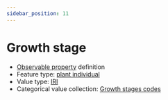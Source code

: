 ```yaml
---
sidebar_position: 11
---
```



# Growth stage

- [Observable property](/viewers/dawe-vocabs?uri=https://linked.data.gov.au/def/nrm/fcfda2f7-84f0-4c26-9f80-c051d129a094) definition
- Feature type: [plant individual](http://linked.data.gov.au/def/tern-cv/60d7edf8-98c6-43e9-841c-e176c334d270)
- Value type: [IRI](https://w3id.org/tern/ontologies/tern/IRI)
- Categorical value collection: [Growth stages codes](/viewers/dawe-vocabs?uri=https://linked.data.gov.au/def/nrm/096e018a-fb8f-4ba1-9fdc-302164e57682)

<Example protocolModule="plot-description" observableProperty="https://linked.data.gov.au/def/nrm/fcfda2f7-84f0-4c26-9f80-c051d129a094" />
